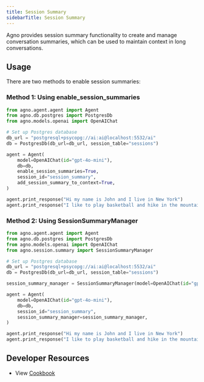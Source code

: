```yaml
---
title: Session Summary
sidebarTitle: Session Summary
---
```


Agno provides session summary functionality to create and manage conversation summaries, which can be used to maintain context in long conversations.

## Usage

There are two methods to enable session summaries:

### Method 1: Using enable_session_summaries

```python session_summary_method1.py
from agno.agent.agent import Agent
from agno.db.postgres import PostgresDb
from agno.models.openai import OpenAIChat

# Set up Postgres database
db_url = "postgresql+psycopg://ai:ai@localhost:5532/ai"
db = PostgresDb(db_url=db_url, session_table="sessions")

agent = Agent(
    model=OpenAIChat(id="gpt-4o-mini"),
    db=db,
    enable_session_summaries=True,
    session_id="session_summary",
    add_session_summary_to_context=True,
)

agent.print_response("Hi my name is John and I live in New York")
agent.print_response("I like to play basketball and hike in the mountains")
```

### Method 2: Using SessionSummaryManager

```python session_summary_method2.py
from agno.agent.agent import Agent
from agno.db.postgres import PostgresDb
from agno.models.openai import OpenAIChat
from agno.session.summary import SessionSummaryManager

# Set up Postgres database
db_url = "postgresql+psycopg://ai:ai@localhost:5532/ai"
db = PostgresDb(db_url=db_url, session_table="sessions")

session_summary_manager = SessionSummaryManager(model=OpenAIChat(id="gpt-4o-mini"))

agent = Agent(
    model=OpenAIChat(id="gpt-4o-mini"),
    db=db,
    session_id="session_summary",
    session_summary_manager=session_summary_manager,
)

agent.print_response("Hi my name is John and I live in New York")
agent.print_response("I like to play basketball and hike in the mountains")
```

## Developer Resources

- View [Cookbook](https://github.com/agno-agi/agno/tree/v2.0/cookbook/db/02_session_summary.py)
